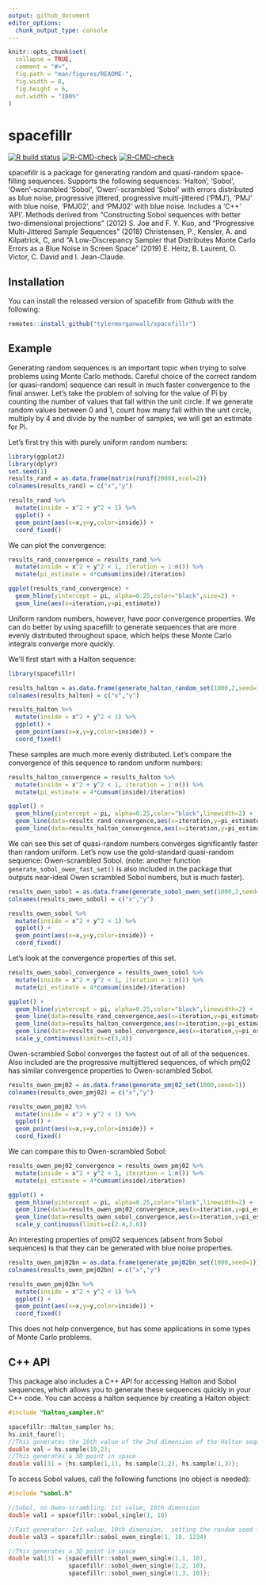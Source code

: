 ```yaml
---
output: github_document
editor_options: 
  chunk_output_type: console
---
```


<!-- README.md is generated from README.Rmd. Please edit that file -->

```r
knitr::opts_chunk$set(
  collapse = TRUE,
  comment = "#>",
  fig.path = "man/figures/README-",
  fig.width = 8,
  fig.height = 6,
  out.width = "100%"
)
```

# spacefillr

<!-- badges: start -->
[![R build status](https://github.com/tylermorganwall/spacefillr/workflows/R-CMD-check/badge.svg)](https://github.com/tylermorganwall/spacefillr/actions)
[![R-CMD-check](https://github.com/tylermorganwall/spacefillr/workflows/R-CMD-check/badge.svg)](https://github.com/tylermorganwall/spacefillr/actions)
[![R-CMD-check](https://github.com/tylermorganwall/spacefillr/actions/workflows/R-CMD-check.yaml/badge.svg)](https://github.com/tylermorganwall/spacefillr/actions/workflows/R-CMD-check.yaml)
<!-- badges: end -->

spacefillr is a package for generating random and quasi-random space-filling sequences. Supports the following sequences: 'Halton', 'Sobol', 'Owen'-scrambled 'Sobol', 'Owen'-scrambled 'Sobol' with errors distributed as blue noise, progressive jittered, progressive multi-jittered ('PMJ'), 'PMJ' with blue noise, 'PMJ02', and 'PMJ02' with blue noise. Includes a 'C++' 'API'. Methods derived from "Constructing Sobol sequences with better two-dimensional projections" (2012) S. Joe and F. Y. Kuo, and "Progressive Multi‐Jittered Sample Sequences" (2018) Christensen, P., Kensler, A. and Kilpatrick, C, and "A Low-Discrepancy Sampler that Distributes Monte Carlo Errors as a Blue Noise in Screen Space" (2019) E. Heitz, B. Laurent, O. Victor, C. David and I. Jean-Claude. 

## Installation

You can install the released version of spacefillr from Github with the following:

``` r
remotes::install_github("tylermorganwall/spacefillr")
```

## Example

Generating random sequences is an important topic when trying to solve problems using Monte Carlo methods. Careful choice of the correct random (or quasi-random) sequence can result in much faster convergence to the final answer. Let's take the problem of solving for the value of Pi by counting the number of values that fall within the unit circle. If we generate random values between 0 and 1, count how many fall within the unit circle, multiply by 4 and divide by the number of samples, we will get an estimate for Pi.

Let's first try this with purely uniform random numbers:

```r
library(ggplot2)
library(dplyr)
set.seed(1)
results_rand = as.data.frame(matrix(runif(2000),ncol=2))
colnames(results_rand) = c("x","y")

results_rand %>% 
  mutate(inside = x^2 + y^2 < 1) %>% 
  ggplot() + 
  geom_point(aes(x=x,y=y,color=inside)) +
  coord_fixed()
```

We can plot the convergence:

```r
results_rand_convergence = results_rand %>% 
  mutate(inside = x^2 + y^2 < 1, iteration = 1:n()) %>% 
  mutate(pi_estimate = 4*cumsum(inside)/iteration) 

ggplot(results_rand_convergence) +
  geom_hline(yintercept = pi, alpha=0.25,color="black",size=2) +
  geom_line(aes(x=iteration,y=pi_estimate))
```

Uniform random numbers, however, have poor convergence properties. We can do better by using spacefillr to generate sequences that are more evenly distributed throughout space, which helps these Monte Carlo integrals converge more quickly.

We'll first start with a Halton sequence:

```r
library(spacefillr)

results_halton = as.data.frame(generate_halton_random_set(1000,2,seed=1))
colnames(results_halton) = c("x","y")

results_halton %>% 
  mutate(inside = x^2 + y^2 < 1) %>% 
  ggplot() + 
  geom_point(aes(x=x,y=y,color=inside)) +
  coord_fixed()
```

These samples are much more evenly distributed. Let's compare the convergence of this sequence to random uniform numbers:

```r
results_halton_convergence = results_halton %>% 
  mutate(inside = x^2 + y^2 < 1, iteration = 1:n()) %>% 
  mutate(pi_estimate = 4*cumsum(inside)/iteration) 

ggplot() +
  geom_hline(yintercept = pi, alpha=0.25,color="black",linewidth=2) +
  geom_line(data=results_rand_convergence,aes(x=iteration,y=pi_estimate), color="red") +
  geom_line(data=results_halton_convergence,aes(x=iteration,y=pi_estimate), color="black")
```

We can see this set of quasi-random numbers converges significantly faster than random uniform. Let's now use the gold-standard quasi-random sequence: Owen-scrambled Sobol. (note: another function `generate_sobol_owen_fast_set()` is also included in the package that outputs near-ideal Owen scrambled Sobol numbers, but is much faster).

```r
results_owen_sobol = as.data.frame(generate_sobol_owen_set(1000,2,seed=1))
colnames(results_owen_sobol) = c("x","y")

results_owen_sobol %>% 
  mutate(inside = x^2 + y^2 < 1) %>% 
  ggplot() + 
  geom_point(aes(x=x,y=y,color=inside)) +
  coord_fixed()
```

Let's look at the convergence properties of this set.

```r
results_owen_sobol_convergence = results_owen_sobol %>% 
  mutate(inside = x^2 + y^2 < 1, iteration = 1:n()) %>% 
  mutate(pi_estimate = 4*cumsum(inside)/iteration) 

ggplot() +
  geom_hline(yintercept = pi, alpha=0.25,color="black",linewidth=2) +
  geom_line(data=results_rand_convergence,aes(x=iteration,y=pi_estimate), color="red") +
  geom_line(data=results_halton_convergence,aes(x=iteration,y=pi_estimate), color="black") + 
  geom_line(data=results_owen_sobol_convergence,aes(x=iteration,y=pi_estimate), color="green") +
  scale_y_continuous(limits=c(3,4))
```

Owen-scrambled Sobol converges the fastest out of all of the sequences. Also included are the progressive multijittered sequences, of which pmj02 has similar convergence properties to Owen-scrambled Sobol.

```r
results_owen_pmj02 = as.data.frame(generate_pmj02_set(1000,seed=1))
colnames(results_owen_pmj02) = c("x","y")

results_owen_pmj02 %>% 
  mutate(inside = x^2 + y^2 < 1) %>% 
  ggplot() + 
  geom_point(aes(x=x,y=y,color=inside)) +
  coord_fixed()
```

We can compare this to Owen-scrambled Sobol:

```r
results_owen_pmj02_convergence = results_owen_pmj02 %>% 
  mutate(inside = x^2 + y^2 < 1, iteration = 1:n()) %>% 
  mutate(pi_estimate = 4*cumsum(inside)/iteration) 

ggplot() +
  geom_hline(yintercept = pi, alpha=0.25,color="black",linewidth=2) +
  geom_line(data=results_owen_pmj02_convergence,aes(x=iteration,y=pi_estimate), color="purple") +
  geom_line(data=results_owen_sobol_convergence,aes(x=iteration,y=pi_estimate), color="green") +
  scale_y_continuous(limits=c(2.4,3.6))
```

An interesting properties of pmj02 sequences (absent from Sobol sequences) is that they can be generated with blue noise properties.

```r
results_owen_pmj02bn = as.data.frame(generate_pmj02bn_set(1000,seed=1))
colnames(results_owen_pmj02bn) = c("x","y")

results_owen_pmj02bn %>% 
  mutate(inside = x^2 + y^2 < 1) %>% 
  ggplot() + 
  geom_point(aes(x=x,y=y,color=inside)) +
  coord_fixed()
```

This does not help convergence, but has some applications in some types of Monte Carlo problems.

## C++ API

This package also includes a C++ API for accessing Halton and Sobol sequences, which allows you to generate these sequences quickly in your C++ code. You can access a halton sequence by creating a Halton object:

```c
#include "halton_sampler.h"

spacefillr::Halton_sampler hs;
hs.init_faure();
//This generates the 10th value of the 2nd dimension of the Halton sequence
double val = hs.sample(10,2);
//This generates a 3D point in space
double val[3] = {hs.sample(1,1), hs.sample(1,2), hs.sample(1,3)};
```

To access Sobol values, call the following functions (no object is needed):

```c
#include "sobol.h"

//Sobol, no Owen-scrambling: 1st value, 10th dimension
double val1 = spacefillr::sobol_single(1, 10)

//Fast generator: 1st value, 10th dimension,  setting the random seed for that sequence to 1234
double val3 = spacefillr::sobol_owen_single(1, 10, 1234)

//This generates a 3D point in space
double val[3] = {spacefillr::sobol_owen_single(1,1, 10),
                 spacefillr::sobol_owen_single(1,2, 10), 
                 spacefillr::sobol_owen_single(1,3, 10)};
```
